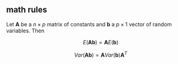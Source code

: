 ## math rules

Let $\mathbf{A}$ be a $n \times p$ matrix of constants and $\mathbf{b}$ a $p \times 1$ vector of random variables. Then

$$
E(\mathbf{Ab}) = \mathbf{A}E(\mathbf{b})
$$

$$
Var(\mathbf{Ab}) = \mathbf{A}Var(\mathbf{b})\mathbf{A}^T
$$

## 
